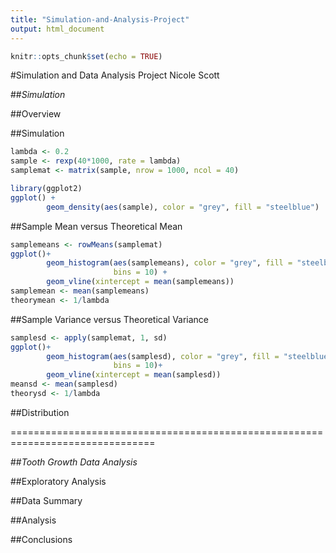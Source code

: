 ```yaml
---
title: "Simulation-and-Analysis-Project"
output: html_document
---
```


```r
knitr::opts_chunk$set(echo = TRUE)
```

#Simulation and Data Analysis Project
Nicole Scott

##*Simulation*

##Overview

##Simulation

```r
lambda <- 0.2
sample <- rexp(40*1000, rate = lambda)
samplemat <- matrix(sample, nrow = 1000, ncol = 40)

```

```r
library(ggplot2)
ggplot() +
        geom_density(aes(sample), color = "grey", fill = "steelblue")
```

##Sample Mean versus Theoretical Mean

```r
samplemeans <- rowMeans(samplemat)
ggplot()+
        geom_histogram(aes(samplemeans), color = "grey", fill = "steelblue", 
                       bins = 10) +
        geom_vline(xintercept = mean(samplemeans))
samplemean <- mean(samplemeans)
theorymean <- 1/lambda
```

##Sample Variance versus Theoretical Variance

```r
samplesd <- apply(samplemat, 1, sd)
ggplot()+
        geom_histogram(aes(samplesd), color = "grey", fill = "steelblue", 
                       bins = 10)+
        geom_vline(xintercept = mean(samplesd))
meansd <- mean(samplesd)
theorysd <- 1/lambda
```

##Distribution

===============================================================================

##*Tooth Growth Data Analysis*

##Exploratory Analysis

##Data Summary

##Analysis

##Conclusions